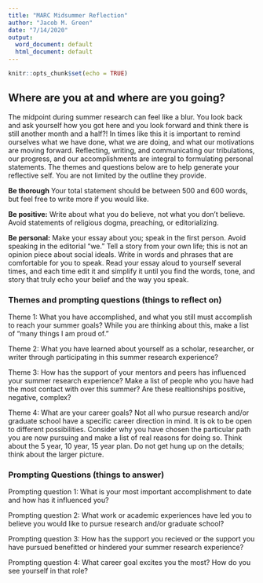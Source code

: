 ```yaml
---
title: "MARC Midsummer Reflection"
author: "Jacob M. Green"
date: "7/14/2020"
output:
  word_document: default
  html_document: default
---
```


```r
knitr::opts_chunk$set(echo = TRUE)
```

## Where are you at and where are you going?

The midpoint during summer research can feel like a blur. You look back and ask yourself how you got here and you look forward and think there is still another month and a half?! In times like this it is important to remind ourselves what we have done, what we are doing, and what our motivations are moving forward. Reflecting, writing, and communicating our tribulations, our progress, and our accomplishments are integral to formulating personal statements. The themes and questions below are to help generate your reflective self. You are not limited by the outline they provide.

**Be thorough** Your total statement should be between 500 and 600 words, but feel free to write more if you would like.

**Be positive:** Write about what you do believe, not what you don’t believe. Avoid statements of religious dogma, preaching, or editorializing.

**Be personal:** Make your essay about you; speak in the first person. Avoid speaking in the editorial “we.” Tell a story from your own life; this is not an opinion piece about social ideals. Write in words and phrases that are comfortable for you to speak. Read your essay aloud to yourself several times, and each time edit it and simplify it until you find the words, tone, and story that truly echo your belief and the way you speak.

### Themes and prompting questions (things to reflect on)

Theme 1: What you have accomplished, and what you still must accomplish to reach your summer goals? While you are thinking about this, make a list of "many things I am proud of."

Theme 2: What you have learned about yourself as a scholar, researcher, or writer through participating in this summer research experience?

Theme 3: How has the support of your mentors and peers has influenced your summer research experience? Make a list of people who you have had the most contact with over this summer? Are these realtionships positive, negative, complex? 

Theme 4: What are your career goals? Not all who pursue research and/or graduate school have a specific career direction in mind. It is ok to be open to different possibilities. Consider why you have chosen the particular path you are now pursuing and make a list of real reasons for doing so. Think about the 5 year, 10 year, 15 year plan. Do not get hung up on the details; think about the larger picture.

### Prompting Questions (things to answer)

Prompting question 1: What is your most important accomplishment to date and how has it influenced you?

Prompting question 2: What work or academic experiences have led you to believe you would like to pursue research and/or graduate school?

Prompting question 3: How has the support you recieved or the support you have pursued benefitted or hindered your summer research experience?

Prompting question 4: What career goal excites you the most? How do you see yourself in that role?
